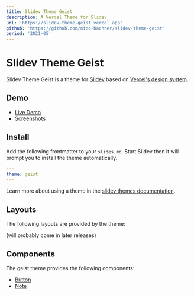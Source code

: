 ```yaml
---
title: Slidev Theme Geist
description: A Vercel Theme for Slidev
url: 'https://slidev-theme-geist.vercel.app'
github: 'https://github.com/nico-bachner/slidev-theme-geist'
period: '2021-05'
---
```


# Slidev Theme Geist

Slidev Theme Geist is a theme for [Slidev](https://sli.dev) based on [Vercel's design system](https://vercel.com/design).

## Demo

-   [Live Demo](https://slidev-theme-geist.vercel.app)
-   [Screenshots](#screenshots)

## Install

Add the following frontmatter to your `slides.md`. Start Slidev then it will prompt you to install the theme automatically.

```yml
---
theme: geist
---
```

Learn more about using a theme in the [slidev themes documentation](https://sli.dev/themes/use).

## Layouts

The following layouts are provided by the theme:

(will probably come in later releases)

## Components

The geist theme provides the following components:

-   [Button](https://vercel.com/design/button)
-   [Note](https://vercel.com/design/note)
